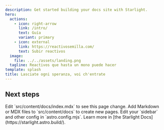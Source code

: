 ```yaml
---
description: Get started building your docs site with Starlight.
hero:
  actions:
    - icon: right-arrow
      link: /intro/
      text: Guía
      variant: primary
    - icon: external
      link: https://reactivosemilla.com/
      text: Subir reactivos
  image:
    file: ../../assets/landing.png
  tagline: Reactivos que hasta un mono puede hacer
template: splash
title: Lasciate ogni speranza, voi ch'entrate
---
```



## Next steps

<CardGrid stagger>
	<Card title="Update content" icon="pencil">
		Edit `src/content/docs/index.mdx` to see this page change.
	</Card>
	<Card title="Add new content" icon="add-document">
		Add Markdown or MDX files to `src/content/docs` to create new pages.
	</Card>
	<Card title="Configure your site" icon="setting">
		Edit your `sidebar` and other config in `astro.config.mjs`.
	</Card>
	<Card title="Read the docs" icon="open-book">
		Learn more in [the Starlight Docs](https://starlight.astro.build/).
	</Card>
</CardGrid>
